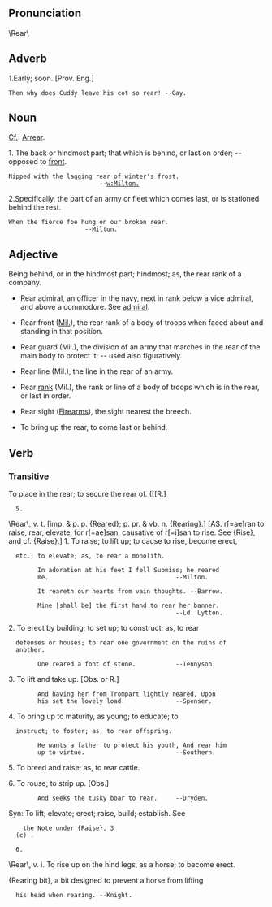 == Pronunciation ==
\Rear\

== Adverb ==
1.Early; soon. [Prov. Eng.]

 Then why does Cuddy leave his cot so rear! --Gay.

== Noun ==
[[Cf.]]: [[Arrear]].

1. The back or hindmost part; that which is behind, or last on order; -- opposed to [[front]].

 Nipped with the lagging rear of winter's frost.                                                --[[w:Milton.]]

2.Specifically, the part of an army or fleet which comes last, or is stationed behind the rest.

 When the fierce foe hung on our broken rear.                                               --Milton.

== Adjective ==

Being behind, or in the hindmost part; hindmost; as, the rear rank of a company.

* Rear admiral, an officer in the navy, next in rank below a vice admiral, and above a commodore. See [[admiral]].

* Rear front ([[Mil.]]), the rear rank of a body of troops when faced about and standing in that position.

* Rear guard (Mil.), the division of an army that marches in the rear of the main body to protect it; -- used also figuratively.

* Rear line (Mil.), the line in the rear of an army.

* Rear [[rank]] (Mil.), the rank or line of a body of troops which is in the rear, or last in order.

* Rear sight ([[Firearm]]s), the sight nearest the breech.

* To bring up the rear, to come last or behind.

== Verb ==
=== Transitive===

To place in the rear; to secure the rear of. ([[R.]


   5.

\Rear\, v. t. [imp. & p. p. {Reared}; p. pr. & vb. n.
{Rearing}.] [AS. r[=ae]ran to raise, rear, elevate, for
r[=ae]san, causative of r[=i]san to rise. See {Rise}, and cf.
{Raise}.]
1. To raise; to lift up; to cause to rise, become erect,
   etc.; to elevate; as, to rear a monolith.

         In adoration at his feet I fell Submiss; he reared
         me.                                   --Milton.

         It reareth our hearts from vain thoughts. --Barrow.

         Mine [shall be] the first hand to rear her banner.
                                               --Ld. Lytton.

2. To erect by building; to set up; to construct; as, to rear
   defenses or houses; to rear one government on the ruins of
   another.

         One reared a font of stone.           --Tennyson.

3. To lift and take up. [Obs. or R.]

         And having her from Trompart lightly reared, Upon
         his set the lovely load.              --Spenser.

4. To bring up to maturity, as young; to educate; to
   instruct; to foster; as, to rear offspring.

         He wants a father to protect his youth, And rear him
         up to virtue.                         --Southern.

5. To breed and raise; as, to rear cattle.

6. To rouse; to strip up. [Obs.]

         And seeks the tusky boar to rear.     --Dryden.

Syn: To lift; elevate; erect; raise, build; establish. See
     the Note under {Raise}, 3
   (c) .


   6.

\Rear\, v. i.
To rise up on the hind legs, as a horse; to become erect.

{Rearing bit}, a bit designed to prevent a horse from lifting
   his head when rearing. --Knight.